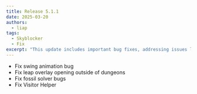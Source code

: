 ```yaml
---
title: Release 5.1.1
date: 2025-03-20
authors:
  - liap
tags:
  - Skyblocker
  - Fix
excerpt: "This update includes important bug fixes, addressing issues like the swing animation bug, leap overlay opening outside dungeons, fossil solver bugs, and Visitor Helper improvements. Enjoy a smoother experience with these refinements!"
---
```


* Fix swing animation bug
* Fix leap overlay opening outside of dungeons
* Fix fossil solver bugs
* Fix Visitor Helper